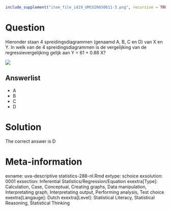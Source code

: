 ```r
include_supplement("item_file_id19_UMCU20050611-5.png", recursive = TRUE)
```
Question
========

Hieronder staan 4 spreidingsdiagrammen (genaamd A, B, C en D) van X en Y. In welk van de 4 spreidingsdiagrammen is de vergelijking van de regressievergelijking gelijk aan Y = 61 + 0.88 X? 



 ![](item_file_id19_UMCU20050611-5.png)

Answerlist
----------
* A
* B
* C
* D

Solution
========

The correct answer is  D 

Meta-information
================
exname: uva-descriptive statistics-288-nl.Rmd 
extype: schoice 
exsolution: 0001 
exsection: Inferential Statistics/Regression/Equation
exextra[Type]: Calculation, Case, Conceptual, Creating graphs, Data manipulation, Interpretating graph, Interpretating output, Performing analysis, Test choice 
exextra[Langauge]: Dutch 
exextra[Level]: Statistical Literacy, Statistical Reasoning, Statistical Thinking 
